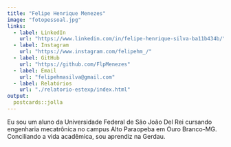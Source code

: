 ```yaml
---
title: "Felipe Henrique Menezes"
image: "fotopessoal.jpg"
links:
  - label: LinkedIn
    url: "https://www.linkedin.com/in/felipe-henrique-silva-ba11b434b/"
  - label: Instagram
    url: "https://www.instagram.com/felipehm_/"
  - label: GitHub
    url: "https://github.com/FlpMenezes"
  - label: Email
    url: "felipehmasilva@gmail.com"
  - label: Relatórios
    url: "./relatorio-estexp/index.html"
output:
  postcards::jolla
---
```

 
Eu sou um aluno da Universidade Federal de São João Del Rei cursando engenharia mecatrônica no campus Alto Paraopeba em Ouro Branco-MG. 
Conciliando a vida acadêmica, sou aprendiz na Gerdau. 
